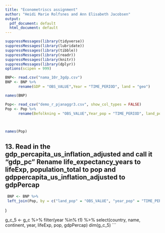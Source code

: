 ```yaml
---
title: "Econometriscs assignment"
author: "Heidi Marie Rolfsnes and Ann Elisabeth Jacobsen"
output:
  pdf_document: default
  html_document: default
---
```


```r
suppressMessages(library(tidyverse))
suppressMessages(library(lubridate))
suppressMessages(library(tibble))
suppressMessages(library(readr))
suppressMessages(library(knitr))
suppressMessages(library(dplyr))
options(scipen = 999)
```

```r
BNP<- read.csv("nama_10r_3gdp.csv")
BNP <- BNP %>% 
      rename(GDP = "OBS_VALUE",Year = "TIME_PERIOD", land = "geo") 
```


```r
names(BNP)
```

```r
Pop<- read_csv("demo_r_pjanaggr3.csv", show_col_types = FALSE)
Pop <- Pop %>% 
      rename(Befolkning = "OBS_VALUE",Year_pop = "TIME_PERIOD", land_pop = "geo") 
 
  
```

```r
names(Pop)
```



## 13. Read in the gdp_percapita_us_inflation_adjusted and call it "gdp_pc" Rename life_expectancy_years to lifeExp, population_total to pop and gdppercapita_us_inflation_adjusted to gdpPercap
  

```r
 BNP <- BNP %>%
 left_join(Pop, by = c("land_pop" = "OBS_VALUE", "year_pop" = "TIME_PERIOD")) %>%
```

)

g_c_5 <- g_c %>%
  filter(year %in% t1) %>%
  select(country, name, continent, year, lifeExp, pop, gdpPercap)
dim(g_c_5)
```

